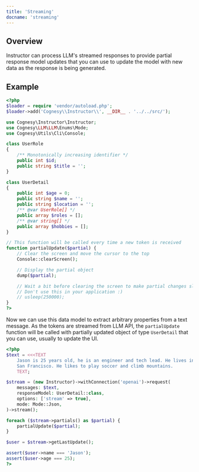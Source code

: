 ```yaml
---
title: 'Streaming'
docname: 'streaming'
---
```


## Overview

Instructor can process LLM's streamed responses to provide partial response model
updates that you can use to update the model with new data as the response is being
generated.

## Example

```php
<?php
$loader = require 'vendor/autoload.php';
$loader->add('Cognesy\\Instructor\\', __DIR__ . '../../src/');

use Cognesy\Instructor\Instructor;
use Cognesy\LLM\LLM\Enums\Mode;
use Cognesy\Utils\Cli\Console;

class UserRole
{
    /** Monotonically increasing identifier */
    public int $id;
    public string $title = '';
}

class UserDetail
{
    public int $age = 0;
    public string $name = '';
    public string $location = '';
    /** @var UserRole[] */
    public array $roles = [];
    /** @var string[] */
    public array $hobbies = [];
}

// This function will be called every time a new token is received
function partialUpdate($partial) {
    // Clear the screen and move the cursor to the top
    Console::clearScreen();

    // Display the partial object
    dump($partial);

    // Wait a bit before clearing the screen to make partial changes slower.
    // Don't use this in your application :)
    // usleep(250000);
}
?>
```
Now we can use this data model to extract arbitrary properties from a text message.
As the tokens are streamed from LLM API, the `partialUpdate` function will be called
with partially updated object of type `UserDetail` that you can use, usually to update
the UI.

```php
<?php
$text = <<<TEXT
    Jason is 25 years old, he is an engineer and tech lead. He lives in
    San Francisco. He likes to play soccer and climb mountains.
    TEXT;

$stream = (new Instructor)->withConnection('openai')->request(
    messages: $text,
    responseModel: UserDetail::class,
    options: ['stream' => true],
    mode: Mode::Json,
)->stream();

foreach ($stream->partials() as $partial) {
    partialUpdate($partial);
}

$user = $stream->getLastUpdate();

assert($user->name === 'Jason');
assert($user->age === 25);
?>
```
